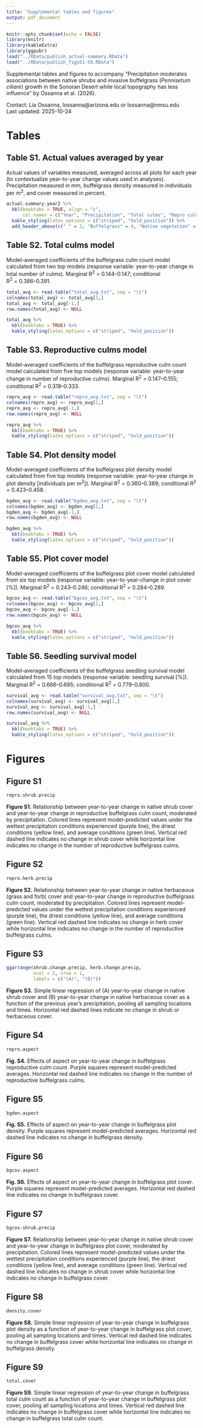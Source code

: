```yaml
---
title: "Supplemental tables and figures"
output: pdf_document
---
```


```r
knitr::opts_chunk$set(echo = FALSE)
library(knitr)
library(kableExtra)
library(ggpubr)
load("../RData/publish_actual-summary.RData")
load("../RData/publish_figsS1-S9.RData")
```

Supplemental tables and figures to accompany "Precipitation moderates associations between native shrubs and invasive buffelgrass (*Pennisetum ciliare*) growth in the Sonoran Desert while local topography has less influence" by Ossanna et al. (2026).

Contact: Lia Ossanna, lossanna@arizona.edu or lossanna@nmsu.edu  
Last updated: 2025-10-24


# Tables
## Table S1. Actual values averaged by year
Actual values of variables measured, averaged across all plots for each year (to contextualize year-to-year change values used in analyses). Precipitation measured in mm, buffelgrass density measured in individuals per m^2^, and cover measured in percent.
```r
actual.summary.year2 %>% 
  kbl(booktabs = TRUE, align = "c",
      col.names = c("Year", "Precipitation", "Total culms", "Repro culms", "Density", "Cover", "Shrub cover", "Herb cover")) %>%
  kable_styling(latex_options = c("striped", "hold_position")) %>% 
  add_header_above(c(" " = 2, "Buffelgrass" = 4, "Native vegetation" = 2))
```


## Table S2. Total culms model 
Model-averaged coefficients of the buffelgrass culm count model calculated from two top models (response variable: year-to-year change in total number of culms). Marginal R^2^ = 0.144–0.147; conditional  
R^2^ = 0.386–0.391.
```r
total_avg <- read.table("total_avg.txt", sep = "\t")
colnames(total_avg) <- total_avg[1,]
total_avg <- total_avg[-1,]
row.names(total_avg) <- NULL

total_avg %>% 
  kbl(booktabs = TRUE) %>%
  kable_styling(latex_options = c("striped", "hold_position")) 
```


## Table S3. Reproductive culms model 
Model-averaged coefficients of the buffelgrass reproductive culm count model calculated from five top models (response variable: year-to-year change in number of reproductive culms). Marginal R^2^ = 0.147–0.155; conditional R^2^ = 0.318–0.333.
```r
repro_avg <- read.table("repro_avg.txt", sep = "\t")
colnames(repro_avg) <- repro_avg[1,]
repro_avg <- repro_avg[-1,]
row.names(repro_avg) <- NULL

repro_avg %>% 
  kbl(booktabs = TRUE) %>%
  kable_styling(latex_options = c("striped", "hold_position")) 
```


## Table S4. Plot density model
Model-averaged coefficients of the buffelgrass plot density model calculated from five top models (response variable: year-to-year change in plot density [individuals per m^2^]). Marginal R^2^ = 0.360–0.389; conditional R^2^ = 0.423–0.458.
```r
bgden_avg <- read.table("bgden_avg.txt", sep = "\t")
colnames(bgden_avg) <- bgden_avg[1,]
bgden_avg <- bgden_avg[-1,]
row.names(bgden_avg) <- NULL

bgden_avg %>% 
  kbl(booktabs = TRUE) %>%
  kable_styling(latex_options = c("striped", "hold_position")) 
```


\newpage
## Table S5. Plot cover model
Model-averaged coefficients of the buffelgrass plot cover model calculated from six top models (response variable: year-to-year-change in plot cover [%]). Marginal R^2^ = 0.243–0.246; conditional R^2^ = 0.284–0.289.
```r
bgcov_avg <- read.table("bgcov_avg.txt", sep = "\t")
colnames(bgcov_avg) <- bgcov_avg[1,]
bgcov_avg <- bgcov_avg[-1,]
row.names(bgcov_avg) <- NULL

bgcov_avg %>% 
  kbl(booktabs = TRUE) %>%
  kable_styling(latex_options = c("striped", "hold_position")) 
```


## Table S6. Seedling survival model
Model-averaged coefficients of the buffelgrass seedling survival model calculated from 15 top models (response variable: seedling survival [%]). Marginal R^2^ = 0.666–0.695; conditional R^2^ = 0.779–0.800.
```r
survival_avg <- read.table("survival_avg.txt", sep = "\t")
colnames(survival_avg) <- survival_avg[1,]
survival_avg <- survival_avg[-1,]
row.names(survival_avg) <- NULL

survival_avg %>% 
  kbl(booktabs = TRUE) %>%
  kable_styling(latex_options = c("striped", "hold_position")) 
```


# Figures
## Figure S1
```r
repro.shrub.precip
```
**Figure S1.** Relationship between year-to-year change in native shrub cover and year-to-year change in reproductive buffelgrass culm count, moderated by precipitation. Colored lines represent model-predicted values under the wettest precipitation conditions experienced (purple line), the driest conditions (yellow line), and average conditions (green line). Vertical red dashed line indicates no change in shrub cover while horizontal line indicates no change in the number of reproductive buffelgrass culms.

\newpage
## Figure S2
```r
repro.herb.precip
```
**Figure S2.** Relationship between year-to-year change in native herbaceous (grass and forb) cover and year-to-year change in reproductive buffelgrass culm count, moderated by precipitation. Colored lines represent model-predicted values under the wettest precipitation conditions experienced (purple line), the driest conditions (yellow line), and average conditions (green line). Vertical red dashed line indicates no change in herb cover while horizontal line indicates no change in the number of reproductive buffelgrass culms. 

\newpage
## Figure S3
```r
ggarrange(shrub.change.precip, herb.change.precip,
          ncol = 2, nrow = 1,
          labels = c("(A)", "(B)"))
```
**Figure S3.** Simple linear regression of (A) year-to-year change in native shrub cover and (B) year-to-year change in native herbaceous cover as a function of the previous year’s precipitation, pooling all sampling locations and times. Horizontal red dashed lines indicate no change in shrub or herbaceous cover.

\newpage
## Figure S4
```r
repro.aspect
```
**Fig. S4.** Effects of aspect on year-to-year change in buffelgrass reproductive culm count. Purple squares represent model-predicted averages. Horizontal red dashed line indicates no change in the number of reproductive buffelgrass culms. 

\newpage
## Figure S5
```r
bgden.aspect
```
**Fig. S5.** Effects of aspect on year-to-year change in buffelgrass plot density. Purple squares represent model-predicted averages. Horizontal red dashed line indicates no change in buffelgrass density.


\newpage
## Figure S6
```r
bgcov.aspect
```
**Fig. S6.** Effects of aspect on year-to-year change in buffelgrass plot cover. Purple squares represent model-predicted averages. Horizontal red dashed line indicates no change in buffelgrass cover.


\newpage
## Figure S7
```r
bgcov.shrub.precip
```
**Figure S7.** Relationship between year-to-year change in native shrub cover and year-to-year change in buffelgrass plot cover, moderated by precipitation. Colored lines represent model-predicted values under the wettest precipitation conditions experienced (purple line), the driest conditions (yellow line), and average conditions (green line). Vertical red dashed line indicates no change in shrub cover while horizontal line indicates no change in buffelgrass cover.

\newpage
## Figure S8
```r
density.cover
```
**Figure S8.** Simple linear regression of year-to-year change in buffelgrass plot density as a function of year-to-year change in buffelgrass plot cover, pooling all sampling locations and times. Vertical red dashed line indicates no change in buffelgrass cover while horizontal line indicates no change in buffelgrass density.

\newpage
## Figure S9
```r
total.cover
```
**Figure S9.** Simple linear regression of year-to-year change in buffelgrass total culm count as a function of year-to-year change in buffelgrass plot cover, pooling all sampling locations and times. Vertical red dashed line indicates no change in buffelgrass cover while horizontal line indicates no change in buffelgrass total culm count.
